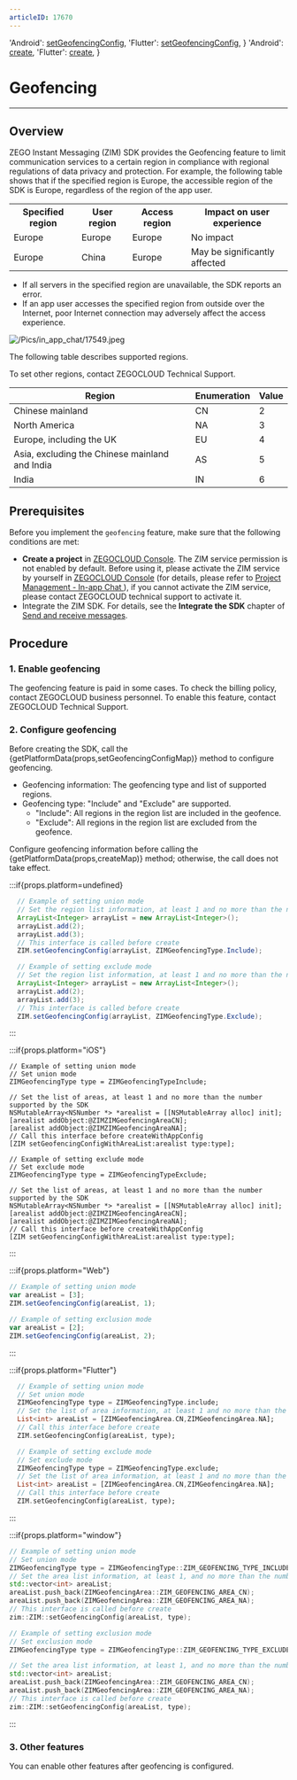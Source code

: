 ```yaml
---
articleID: 17670
---
```



  'Android': <a href='@setGeofencingConfig' target='_blank'>setGeofencingConfig</a>,
  'Flutter': <a href='https://pub.dev/documentation/zego_zim/latest/zego_zim/ZIM/setGeofencingConfig.html' target='_blank'>setGeofencingConfig</a>,
}
  'Android': <a href='@create' target='_blank'>create</a>,
  'Flutter': <a href='https://pub.dev/documentation/zego_zim/latest/zego_zim/ZIM/create.html' target='_blank'>create</a>,
}

# Geofencing

---

## Overview


ZEGO Instant Messaging (ZIM) SDK provides the Geofencing feature to limit communication services to a certain region in compliance with regional regulations of data privacy and protection. For example, the following table shows that if the specified region is Europe, the accessible region of the SDK is Europe, regardless of the region of the app user.

<table>
<tbody><tr>
<th>Specified region</th>
<th>User region</th>
<th>Access region</th>
<th>Impact on user experience</th>
</tr>
<tr>
<td>Europe</td>
<td>Europe</td>
<td>Europe</td>
<td>No impact</td>
</tr>
<tr>
<td>Europe</td>
<td>China</td>
<td>Europe</td>
<td>May be significantly affected</td>
</tr>
</tbody></table>

<Warning title="Warning">

- If all servers in the specified region are unavailable, the SDK reports an error.
- If an app user accesses the specified region from outside over the Internet, poor Internet connection may adversely affect the access experience.
</Warning>


![/Pics/in_app_chat/17549.jpeg](//doc.oa.zego.im/Pics/in_app_chat/17549.jpeg)

The following table describes supported regions.

<Note title="Note">

To set other regions, contact ZEGOCLOUD Technical Support.
</Note>


| Region| Enumeration| Value|
|----------|----------|----------|
| Chinese mainland| CN| 2|
| North America| NA| 3|
| Europe, including the UK| EU| 4|
| Asia, excluding the Chinese mainland and India| AS| 5|
| India| IN| 6|


## Prerequisites

Before you implement the `geofencing` feature, make sure that the following conditions are met:

- **Create a project** in [ZEGOCLOUD Console](https://console.zegocloud.com). The ZIM service permission is not enabled by default. Before using it, please activate the ZIM service by yourself in [ZEGOCLOUD Console](https://console.zegocloud.com) (for details, please refer to [Project Management - In-app Chat ](#15174)), if you cannot activate the ZIM service, please contact ZEGOCLOUD technical support to activate it.
- Integrate the ZIM SDK. For details, see the **Integrate the SDK** chapter of [Send and receive messages](!Implementation_of_sending_and_receiving).

## Procedure

### 1\. Enable geofencing

The geofencing feature is paid in some cases. To check the billing policy, contact ZEGOCLOUD business personnel. To enable this feature, contact ZEGOCLOUD Technical Support.



### 2\. Configure geofencing

Before creating the SDK, call the {getPlatformData(props,setGeofencingConfigMap)} method to configure geofencing.

- Geofencing information: The geofencing type and list of supported regions.
- Geofencing type: "Include" and "Exclude" are supported.
    - "Include": All regions in the region list are included in the geofence.
    - "Exclude": All regions in the region list are excluded from the geofence.


<Warning title="Warning">

Configure geofencing information before calling the {getPlatformData(props,createMap)} method; otherwise, the call does not take effect.
</Warning>

:::if{props.platform=undefined}
<CodeGroup>

```java title="Union mode example"
  // Example of setting union mode
  // Set the region list information, at least 1 and no more than the number supported by the SDK
  ArrayList<Integer> arrayList = new ArrayList<Integer>();
  arrayList.add(2);
  arrayList.add(3);
  // This interface is called before create
  ZIM.setGeofencingConfig(arrayList, ZIMGeofencingType.Include);
  ```
```java title="Exclude mode example"
  // Example of setting exclude mode
  // Set the region list information, at least 1 and no more than the number supported by the SDK
  ArrayList<Integer> arrayList = new ArrayList<Integer>();
  arrayList.add(2);
  arrayList.add(3);
  // This interface is called before create
  ZIM.setGeofencingConfig(arrayList, ZIMGeofencingType.Exclude);
  ```
</CodeGroup>

:::

:::if{props.platform="iOS"}
<CodeGroup>

```objc title="Union mode example"
// Example of setting union mode
// Set union mode
ZIMGeofencingType type = ZIMGeofencingTypeInclude;

// Set the list of areas, at least 1 and no more than the number supported by the SDK
NSMutableArray<NSNumber *> *arealist = [[NSMutableArray alloc] init];
[arealist addObject:@ZIMZIMGeofencingAreaCN];
[arealist addObject:@ZIMZIMGeofencingAreaNA];
// Call this interface before createWithAppConfig
[ZIM setGeofencingConfigWithAreaList:arealist type:type];
```
```objc title="Exclude mode example"
// Example of setting exclude mode
// Set exclude mode
ZIMGeofencingType type = ZIMGeofencingTypeExclude;
    
// Set the list of areas, at least 1 and no more than the number supported by the SDK
NSMutableArray<NSNumber *> *arealist = [[NSMutableArray alloc] init];
[arealist addObject:@ZIMZIMGeofencingAreaCN];
[arealist addObject:@ZIMZIMGeofencingAreaNA];
// Call this interface before createWithAppConfig
[ZIM setGeofencingConfigWithAreaList:arealist type:type];
```
</CodeGroup>

:::

:::if{props.platform="Web"}
<CodeGroup>
```JavaScript title="Union mode example"
// Example of setting union mode
var areaList = [3];
ZIM.setGeofencingConfig(areaList, 1);
```
```JavaScript title="Exclude mode example"
// Example of setting exclusion mode
var areaList = [2];
ZIM.setGeofencingConfig(areaList, 2);
```
</CodeGroup>
:::

:::if{props.platform="Flutter"}
<CodeGroup>
```dart title="Union mode example"
  // Example of setting union mode
  // Set union mode
  ZIMGeofencingType type = ZIMGeofencingType.include;
  // Set the list of area information, at least 1 and no more than the maximum supported by the SDK
  List<int> areaList = [ZIMGeofencingArea.CN,ZIMGeofencingArea.NA];
  // Call this interface before create
  ZIM.setGeofencingConfig(areaList, type);
  ```
```dart title="Exclude mode example"
  // Example of setting exclude mode
  // Set exclude mode
  ZIMGeofencingType type = ZIMGeofencingType.exclude;
  // Set the list of area information, at least 1 and no more than the maximum supported by the SDK
  List<int> areaList = [ZIMGeofencingArea.CN,ZIMGeofencingArea.NA];
  // Call this interface before create
  ZIM.setGeofencingConfig(areaList, type);
  ```
</CodeGroup>
:::

:::if{props.platform="window"}
<CodeGroup>
```cpp title="Include mode"
// Example of setting union mode
// Set union mode
ZIMGeofencingType type = ZIMGeofencingType::ZIM_GEOFENCING_TYPE_INCLUDE;
// Set the area list information, at least 1, and no more than the number supported by the SDK
std::vector<int> areaList;
areaList.push_back(ZIMGeofencingArea::ZIM_GEOFENCING_AREA_CN);
areaList.push_back(ZIMGeofencingArea::ZIM_GEOFENCING_AREA_NA);
// This interface is called before create
zim::ZIM::setGeofencingConfig(areaList, type);
```

```cpp title="Exclude mode example"
// Example of setting exclusion mode
// Set exclusion mode
ZIMGeofencingType type = ZIMGeofencingType::ZIM_GEOFENCING_TYPE_EXCLUDE;

// Set the area list information, at least 1, and no more than the number supported by the SDK
std::vector<int> areaList;
areaList.push_back(ZIMGeofencingArea::ZIM_GEOFENCING_AREA_CN);
areaList.push_back(ZIMGeofencingArea::ZIM_GEOFENCING_AREA_NA);
// This interface is called before create
zim::ZIM::setGeofencingConfig(areaList, type);
```
</CodeGroup>
:::



### 3\. Other features

You can enable other features after geofencing is configured.

